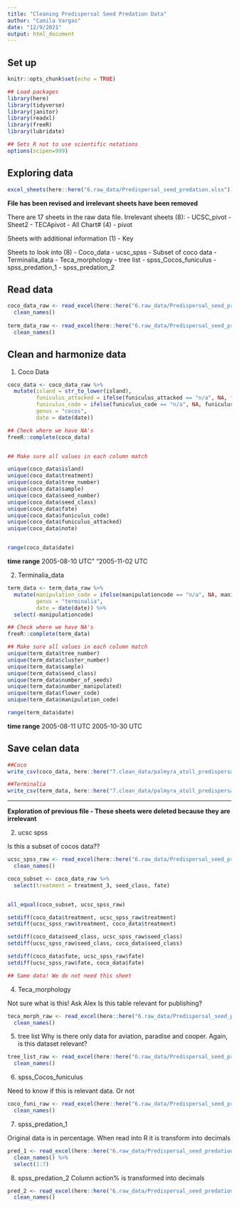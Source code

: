 ```yaml
---
title: "Cleaning Predispersal Seed Predation Data"
author: "Camila Vargas"
date: "12/9/2021"
output: html_document
---
```


## Set up

```r
knitr::opts_chunk$set(echo = TRUE)

## Load packages
library(here)
library(tidyverse)
library(janitor)
library(readxl)
library(freeR)
library(lubridate)

## Sets R not to use scientific notations
options(scipen=999) 

```


## Exploring data
```r

excel_sheets(here::here("6.raw_data/Predispersal_seed_predation.xlsx"))

```

**File has been revised and irrelevant sheets have been removed**

There are 17 sheets in the raw data file. 
Irrelevant sheets (8):
- UCSC_pivot
- Sheet2
- TECApivot
- All Chart# (4)
- pivot

Sheets with additional information (1)
- Key

Sheets to look into (8)
- Coco_data
- ucsc_spss - Subset of coco data
- Terminalia_data
- Teca_morphology
- tree list
- spss_Cocos_funiculus
- spss_predation_1
- spss_predation_2

## Read data

```r
coco_data_raw <- read_excel(here::here("6.raw_data/Predispersal_seed_predation.xlsx"), sheet = "Cocos_data") %>% 
  clean_names()
  
term_data_raw <- read_excel(here::here("6.raw_data/Predispersal_seed_predation.xlsx"), sheet = "Terminalia_data") %>% 
  clean_names()

```


## Clean and harmonize data

1. Coco Data
```r

coco_data <- coco_data_raw %>% 
  mutate(island = str_to_lower(island),
         funiculus_attacked = ifelse(funiculus_attacked == "n/a", NA, funiculus_attacked),
         funiculus_code = ifelse(funiculus_code == "n/a", NA, funiculus_code),
         genus = "cocos",
         date = date(date))

## Check where we have NA's
freeR::complete(coco_data)


## Make sure all values in each column match

unique(coco_data$island)
unique(coco_data$treatment)
unique(coco_data$tree_number)
unique(coco_data$sample)
unique(coco_data$seed_number)
unique(coco_data$seed_class)
unique(coco_data$fate)
unique(coco_data$funiculus_code)
unique(coco_data$funiculus_attacked)
unique(coco_data$note)


range(coco_data$date)
```

**time range** 2005-08-10 UTC" "2005-11-02 UTC



2. Terminalia_data
```r


term_data <- term_data_raw %>% 
  mutate(manipulation_code = ifelse(manipulationcode == "n/a", NA, manipulationcode),
         genus = "terminalia",
         date = date(date)) %>% 
  select(-manipulationcode)

## Check where we have NA's
freeR::complete(term_data)

## Make sure all values in each column match
unique(term_data$tree_number)
unique(term_data$cluster_number)
unique(term_data$sample)
unique(term_data$seed_class)
unique(term_data$number_of_seeds)
unique(term_data$number_manipulated)
unique(term_data$flower_code)
unique(term_data$manipulation_code)

range(term_data$date)
```

**time range** 2005-08-11 UTC 2005-10-30 UTC


## Save celan data
```r

##Coco
write_csv(coco_data, here::here("7.clean_data/palmyra_atoll_predispersal_seed_pred_cocos_2005.csv"))

##Terminalia
write_csv(term_data, here::here("7.clean_data/palmyra_atoll_predispersal_seed_pred_terminalia_2005.csv"))

```



----------------------------------------------------------------------------

**Exploration of previous file - These sheets were deleted because they are irrelevant**

2. ucsc spss

Is this a subset of cocos data??
```r

ucsc_spss_raw <- read_excel(here::here("6.raw_data/Predispersal_seed_predation.xls"), sheet = "ucsc spss") %>% 
  clean_names()

coco_subset <- coco_data_raw %>% 
  select(treatment = treatment_3, seed_class, fate)


all_equal(coco_subset, ucsc_spss_raw)

setdiff(coco_data$treatment, ucsc_spss_raw$treatment)
setdiff(ucsc_spss_raw$treatment, coco_data$treatment)

setdiff(coco_data$seed_class, ucsc_spss_raw$seed_class)
setdiff(ucsc_spss_raw$seed_class, coco_data$seed_class)

setdiff(coco_data$fate, ucsc_spss_raw$fate)
setdiff(ucsc_spss_raw$fate, coco_data$fate)

## Same data! We do not need this sheet
```



4. Teca_morphology

Not sure what is this! Ask Alex
Is this table relevant for publishing?

```r
teca_morph_raw <- read_excel(here::here("6.raw_data/Predispersal_seed_predation.xls"), sheet = "Teca_morphology") %>% 
  clean_names()
```


5. tree list
Why is there only data for aviation, paradise and cooper.
Again, is this dataset relevant?
```r

tree_list_raw <- read_excel(here::here("6.raw_data/Predispersal_seed_predation.xls"), sheet = "tree list") %>% 
  clean_names()

```

6. spss_Cocos_funiculus

Need to know if this is relevant data. Or not

```r

coco_funi_raw <- read_excel(here::here("6.raw_data/Predispersal_seed_predation.xls"), sheet = "spss_Cocos_funiculus") %>% 
  clean_names()

```


7. spss_predation_1

Original data is in percentage. When read into R it is transform into decimals
```r
pred_1 <- read_excel(here::here("6.raw_data/Predispersal_seed_predation.xls"), sheet = "spss_predation_1") %>% 
  clean_names() %>% 
  select(1:7)
```

8. spss_predation_2
Column action% is transformed into decimals

```r
pred_2 <- read_excel(here::here("6.raw_data/Predispersal_seed_predation.xls"), sheet = "spss_predation_2") %>% 
  clean_names()
```



